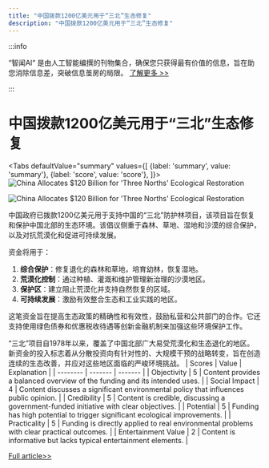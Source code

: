 ```yaml
---
title: "中国拨款1200亿美元用于“三北”生态修复"
description: "中国拨款1200亿美元用于“三北”生态修复"
---
```



:::info

“智闻AI“ 是由人工智能编撰的刊物集合，确保您只获得最有价值的信息，旨在助您消除信息差，突破信息茧房的局限。  [了解更多 >>](/)

:::

# 中国拨款1200亿美元用于“三北”生态修复


<Tabs
	defaultValue="summary"
	values={[
	{label: 'summary', value: 'summary'},
	{label: 'score', value: 'score'},
]}>
<TabItem value="summary">
<img
  src="https://image.informedainews.com/2024/06/Soc-gbr-1717494763-0.jpg"
  alt="China Allocates $120 Billion for 'Three Norths' Ecological Restoration"
/>

<img
  src="https://image.informedainews.com/2024/06/Soc-T3E-1717494763-1.jpg"
  alt="China Allocates $120 Billion for 'Three Norths' Ecological Restoration"
/>



中国政府已拨款1200亿美元用于支持中国的“三北”防护林项目，该项目旨在恢复和保护中国北部的生态环境。该倡议侧重于森林、草地、湿地和沙漠的综合保护，以及对抗荒漠化和促进可持续发展。

资金将用于：
1. **综合保护**：修复退化的森林和草地，培育幼林，恢复湿地。
2. **荒漠化控制**：通过种植、灌溉和维护管理新治理的沙漠地区。
3. **保护区**：建立阻止荒漠化并支持自然恢复的区域。
4. **可持续发展**：激励有效整合生态和工业实践的地区。

这笔资金旨在提高生态政策的精确性和有效性，鼓励私营和公共部门的合作。它还支持使用绿色债券和优惠税收待遇等创新金融机制来加强这些环境保护工作。

“三北”项目自1978年以来，覆盖了中国北部广大易受荒漠化和生态退化的地区。新资金的投入标志着从分散投资向有针对性的、大规模干预的战略转变，旨在创造连续的生态改善，并应对这些地区面临的严峻环境挑战。
</TabItem>
<TabItem value="score">
	| Scores     | Value   | Explanation |
	| -------- | ------- | ------- |
	| Objectivity  | 5    | Content provides a balanced overview of the funding and its intended uses.    |
	| Social Impact | 4     | Content discusses a significant environmental policy that influences public opinion.    |
	| Credibility    | 5    | Content is credible, discussing a government-funded initiative with clear objectives.    |
	| Potential    | 5    | Funding has high potential to trigger significant ecological improvements.    |
	| Practicality    | 5    | Funding is directly applied to real environmental problems with clear practical outcomes.    |
	| Entertainment Value    | 2    | Content is informative but lacks typical entertainment elements.    |
</TabItem>
</Tabs>

[Full article>>](https://www.yicai.com/news/102136500.html)
